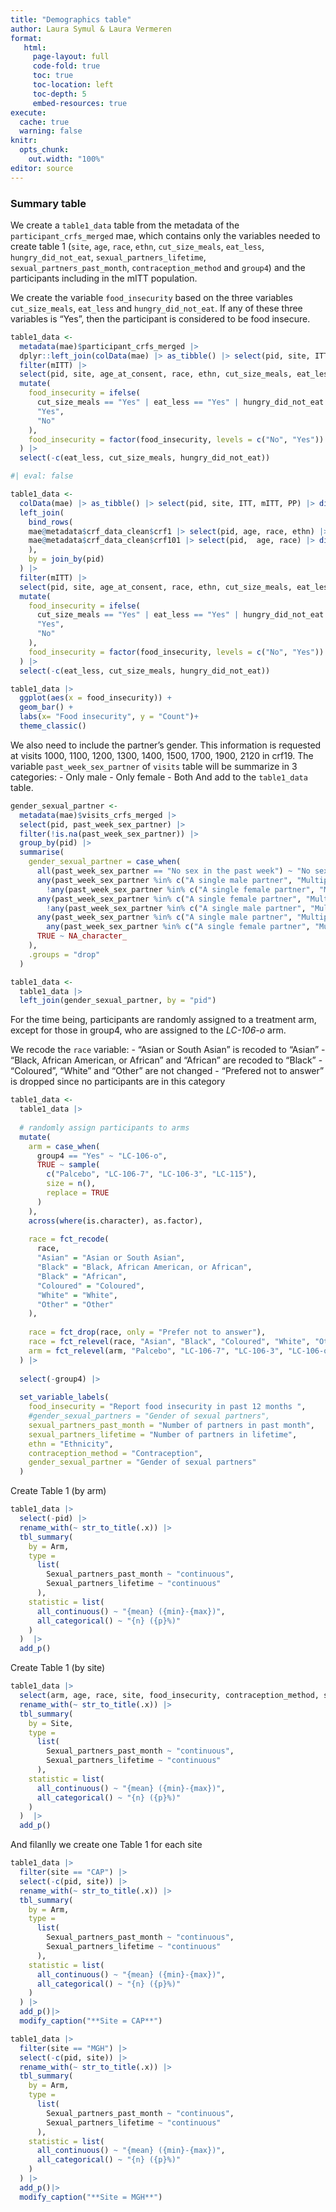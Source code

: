 ```yaml
---
title: "Demographics table"
author: Laura Symul & Laura Vermeren
format: 
   html:
     page-layout: full
     code-fold: true
     toc: true
     toc-location: left
     toc-depth: 5
     embed-resources: true
execute:
  cache: true
  warning: false
knitr:
  opts_chunk:
    out.width: "100%"
editor: source
---
```



### Summary table 

We create a `table1_data` table from the metadata of the `participant_crfs_merged` mae, which contains only the variables needed to create table 1 (`site`, `age`, `race`, `ethn`, `cut_size_meals`, `eat_less`, `hungry_did_not_eat`, `sexual_partners_lifetime`, `sexual_partners_past_month`, `contraception_method` and `group4`) and the participants including in the mITT population. 

We create the variable `food_insecurity` based on the three variables `cut_size_meals`, `eat_less` and `hungry_did_not_eat`. If any of these three variables is "Yes", then the participant is considered to be food insecure.

```r

table1_data <- 
  metadata(mae)$participant_crfs_merged |> 
  dplyr::left_join(colData(mae) |> as_tibble() |> select(pid, site, ITT, mITT, PP) |> distinct(), by = "pid") |> 
  filter(mITT) |> 
  select(pid, site, age_at_consent, race, ethn, cut_size_meals, eat_less, hungry_did_not_eat, sexual_partners_lifetime, sexual_partners_past_month, contraception_method, group4) |> 
  mutate(
    food_insecurity = ifelse(
      cut_size_meals == "Yes" | eat_less == "Yes" | hungry_did_not_eat == "Yes",
      "Yes",
      "No"
    ),
    food_insecurity = factor(food_insecurity, levels = c("No", "Yes"))
  ) |> 
  select(-c(eat_less, cut_size_meals, hungry_did_not_eat))

```
```r
#| eval: false

table1_data <- 
  colData(mae) |> as_tibble() |> select(pid, site, ITT, mITT, PP) |> distinct() |> 
  left_join(
    bind_rows(
    mae@metadata$crf_data_clean$crf1 |> select(pid, age, race, ethn) |> distinct(),
    mae@metadata$crf_data_clean$crf101 |> select(pid,  age, race) |> distinct()
    ),
    by = join_by(pid)
  ) |> 
  filter(mITT) |> 
  select(pid, site, age_at_consent, race, ethn, cut_size_meals, eat_less, hungry_did_not_eat, sexual_partners_lifetime, sexual_partners_past_month, contraception_method, group4) |> 
  mutate(
    food_insecurity = ifelse(
      cut_size_meals == "Yes" | eat_less == "Yes" | hungry_did_not_eat == "Yes",
      "Yes",
      "No"
    ),
    food_insecurity = factor(food_insecurity, levels = c("No", "Yes"))
  ) |> 
  select(-c(eat_less, cut_size_meals, hungry_did_not_eat))

```



```r

table1_data |> 
  ggplot(aes(x = food_insecurity)) +
  geom_bar() +
  labs(x= "Food insecurity", y = "Count")+
  theme_classic()


```


We also need to include the partner's gender. This information is requested at visits 1000, 1100, 1200, 1300, 1400, 1500, 1700, 1900, 2120 in crf19. The variable `past_week_sex_partner` of `visits` table will be summarize in 3 categories:
- Only male 
- Only female
- Both
And add to the `table1_data` table.

```r

gender_sexual_partner <- 
  metadata(mae)$visits_crfs_merged |>
  select(pid, past_week_sex_partner) |>
  filter(!is.na(past_week_sex_partner)) |>
  group_by(pid) |>
  summarise(
    gender_sexual_partner = case_when(
      all(past_week_sex_partner == "No sex in the past week") ~ "No sex",
      any(past_week_sex_partner %in% c("A single male partner", "Multiple male partners")) &
        !any(past_week_sex_partner %in% c("A single female partner", "Multiple female partners")) ~ "Only man",
      any(past_week_sex_partner %in% c("A single female partner", "Multiple female partners")) &
        !any(past_week_sex_partner %in% c("A single male partner", "Multiple male partners")) ~ "Only female",
      any(past_week_sex_partner %in% c("A single male partner", "Multiple male partners")) &
        any(past_week_sex_partner %in% c("A single female partner", "Multiple female partners")) ~ "Both",
      TRUE ~ NA_character_
    ),
    .groups = "drop"
  )

table1_data <- 
  table1_data |> 
  left_join(gender_sexual_partner, by = "pid")

```


For the time being, participants are randomly assigned to a treatment arm, except for those in group4, who are assigned to the *LC-106-o* arm.

We recode the `race` variable:
- "Asian or South Asian" is recoded to "Asian"
- "Black, African American, or African" and "African" are recoded to "Black"
- "Coloured", "White" and "Other" are not changed
- "Prefered not to answer" is dropped since no participants are in this category

```r

table1_data <-
  table1_data |>
  
  # randomly assign participants to arms
  mutate(
    arm = case_when(
      group4 == "Yes" ~ "LC-106-o",
      TRUE ~ sample(
        c("Palcebo", "LC-106-7", "LC-106-3", "LC-115"),
        size = n(),
        replace = TRUE
      )
    ),
    across(where(is.character), as.factor),
    
    race = fct_recode(
      race,
      "Asian" = "Asian or South Asian",
      "Black" = "Black, African American, or African",
      "Black" = "African",
      "Coloured" = "Coloured",
      "White" = "White",
      "Other" = "Other"
    ),
    
    race = fct_drop(race, only = "Prefer not to answer"),
    race = fct_relevel(race, "Asian", "Black", "Coloured", "White", "Other"), 
    arm = fct_relevel(arm, "Palcebo", "LC-106-7", "LC-106-3", "LC-106-o", "LC-115"),
  ) |>
  
  select(-group4) |>
  
  set_variable_labels(
    food_insecurity = "Report food insecurity in past 12 months ",
    #gender_sexual_partners = "Gender of sexual partners",
    sexual_partners_past_month = "Number of partners in past month",
    sexual_partners_lifetime = "Number of partners in lifetime",
    ethn = "Ethnicity", 
    contraception_method = "Contraception", 
    gender_sexual_partner = "Gender of sexual partners"
  )

```

Create Table 1 (by arm)

```r

table1_data |> 
  select(-pid) |>
  rename_with(~ str_to_title(.x)) |>  
  tbl_summary(
    by = Arm,
    type =
      list(
        Sexual_partners_past_month ~ "continuous",
        Sexual_partners_lifetime ~ "continuous"
      ),
    statistic = list(
      all_continuous() ~ "{mean} ({min}-{max})",
      all_categorical() ~ "{n} ({p}%)"
    )
  )  |> 
  add_p()

```


Create Table 1 (by site)

```r

table1_data |> 
  select(arm, age, race, site, food_insecurity, contraception_method, sexual_partners_past_month, sexual_partners_lifetime) |>
  rename_with(~ str_to_title(.x)) |>  
  tbl_summary(
    by = Site,
    type =
      list(
        Sexual_partners_past_month ~ "continuous",
        Sexual_partners_lifetime ~ "continuous"
      ),
    statistic = list(
      all_continuous() ~ "{mean} ({min}-{max})",
      all_categorical() ~ "{n} ({p}%)"
    )
  )  |> 
  add_p()


```

And filanlly we create one Table 1 for each site 

```r


table1_data |> 
  filter(site == "CAP") |> 
  select(-c(pid, site)) |>
  rename_with(~ str_to_title(.x)) |>  
  tbl_summary(
    by = Arm,
    type =
      list(
        Sexual_partners_past_month ~ "continuous",
        Sexual_partners_lifetime ~ "continuous"
      ),
    statistic = list(
      all_continuous() ~ "{mean} ({min}-{max})",
      all_categorical() ~ "{n} ({p}%)"
    )
  ) |> 
  add_p()|>
  modify_caption("**Site = CAP**")

table1_data |> 
  filter(site == "MGH") |> 
  select(-c(pid, site)) |>
  rename_with(~ str_to_title(.x)) |>  
  tbl_summary(
    by = Arm,
    type =
      list(
        Sexual_partners_past_month ~ "continuous",
        Sexual_partners_lifetime ~ "continuous"
      ),
    statistic = list(
      all_continuous() ~ "{mean} ({min}-{max})",
      all_categorical() ~ "{n} ({p}%)"
    )
  ) |> 
  add_p()|>
  modify_caption("**Site = MGH**")


```






